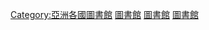 [[Category:亞洲各國圖書館|Category:亞洲各國圖書館]]
[[Category:印尼教育|圖書館]]
[[Category:印尼文化|圖書館]]
[[Category:印尼建築物|圖書館]]